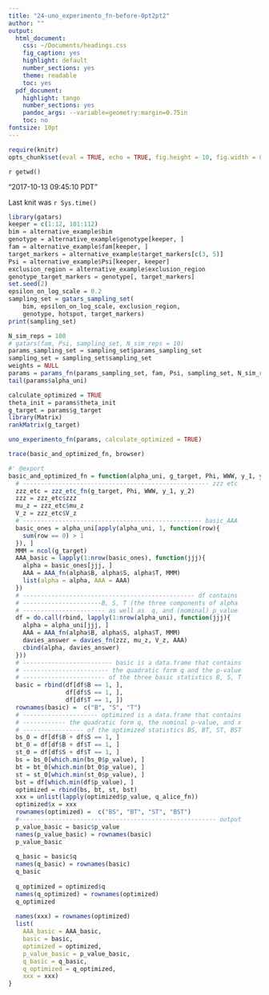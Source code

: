 ```yaml
---
title: "24-uno_experimento_fn-before-0pt2pt2"
author: ""
output:
  html_document:
    css: ~/Documents/headings.css
    fig_caption: yes
    highlight: default
    number_sections: yes
    theme: readable
    toc: yes
  pdf_document:
    highlight: tango
    number_sections: yes
    pandoc_args: --variable=geometry:margin=0.75in
    toc: no
fontsize: 10pt
---
```

<A NAME="top"> </A>

```r
require(knitr)
opts_chunk$set(eval = TRUE, echo = TRUE, fig.height = 10, fig.width = 8, tidy=FALSE)
```

`r getwd()`  

"2017-10-13 09:45:10 PDT"

Last knit was `r Sys.time()`


```r
library(gatars)
keeper = c(1:12, 101:112)
bim = alternative_example$bim
genotype = alternative_example$genotype[keeper, ]
fam = alternative_example$fam[keeper, ]
target_markers = alternative_example$target_markers[c(3, 5)]
Psi = alternative_example$Psi[keeper, keeper]
exclusion_region = alternative_example$exclusion_region
genotype_target_markers = genotype[, target_markers]
set.seed(2)
epsilon_on_log_scale = 0.2
sampling_set = gatars_sampling_set(
    bim, epsilon_on_log_scale, exclusion_region,
    genotype, hotspot, target_markers)
print(sampling_set)

N_sim_reps = 100
# gatars(fam, Psi, sampling_set, N_sim_reps = 10)
params_sampling_set = sampling_set$params_sampling_set
sampling_set = sampling_set$sampling_set
weights = NULL
params = params_fn(params_sampling_set, fam, Psi, sampling_set, N_sim_reps, weights, alpha_uni_N_increments = 40)
tail(params$alpha_uni)

calculate_optimized = TRUE
theta_init = params$theta_init
g_target = params$g_target
library(Matrix)
rankMatrix(g_target)
```




```r
uno_experimento_fn(params, calculate_optimized = TRUE)
```




```r
trace(basic_and_optimized_fn, browser)
```



```r
#' @export
basic_and_optimized_fn = function(alpha_uni, g_target, Phi, WWW, y_1, y_2){
  # ---------------------------------------------------- zzz etc
  zzz_etc = zzz_etc_fn(g_target, Phi, WWW, y_1, y_2)
  zzz = zzz_etc$zzz
  mu_z = zzz_etc$mu_z
  V_z = zzz_etc$V_z
  # -------------------------------------------------- basic_AAA
  basic_ones = alpha_uni[apply(alpha_uni, 1, function(row){
    sum(row == 0) > 1
  }), ]
  MMM = ncol(g_target)
  AAA_basic = lapply(1:nrow(basic_ones), function(jjj){
    alpha = basic_ones[jjj, ]
    AAA = AAA_fn(alpha$B, alpha$S, alpha$T, MMM)
    list(alpha = alpha, AAA = AAA)
  })
  # ------------------------------------------------ df contains 
  # ----------------------B, S, T (the three components of alpha
  # ----------------------- as well as  q, and (nominal) p_value
  df = do.call(rbind, lapply(1:nrow(alpha_uni), function(jjj){
    alpha = alpha_uni[jjj, ]
    AAA = AAA_fn(alpha$B, alpha$S, alpha$T, MMM)
    davies_answer = davies_fn(zzz, mu_z, V_z, AAA)
    cbind(alpha, davies_answer)
  }))
  # ------------------------- basic is a data.frame that contains 
  # ------------------------ the quadratic form q and the p-value 
  # ----------------------- of the three basic statistics B, S, T
  basic = rbind(df[df$B == 1, ],
                df[df$S == 1, ],
                df[df$T == 1, ])
  rownames(basic) =  c("B", "S", "T")
  # --------------------- optimized is a data.frame that contains
  # ------------ the quadratic form q, the nominal p-value, and x
  # ----------------- of the optimized statistics BS, BT, ST, BST
  bs_0 = df[df$B + df$S == 1, ]
  bt_0 = df[df$B + df$T == 1, ]
  st_0 = df[df$S + df$T == 1, ]
  bs = bs_0[which.min(bs_0$p_value), ]
  bt = bt_0[which.min(bt_0$p_value), ]
  st = st_0[which.min(st_0$p_value), ]
  bst = df[which.min(df$p_value), ] 
  optimized = rbind(bs, bt, st, bst)
  xxx = unlist(lapply(optimized$p_value, q_alice_fn))
  optimized$x = xxx
  rownames(optimized) =  c("BS", "BT", "ST", "BST")
  #------------------------------------------------------- output
  p_value_basic = basic$p_value
  names(p_value_basic) = rownames(basic)
  p_value_basic
  
  q_basic = basic$q
  names(q_basic) = rownames(basic)
  q_basic
  
  q_optimized = optimized$q
  names(q_optimized) = rownames(optimized)
  q_optimized
  
  names(xxx) = rownames(optimized)
  list(
    AAA_basic = AAA_basic,
    basic = basic,
    optimized = optimized,
    p_value_basic = p_value_basic,
    q_basic = q_basic,
    q_optimized = q_optimized,
    xxx = xxx)
}
```


